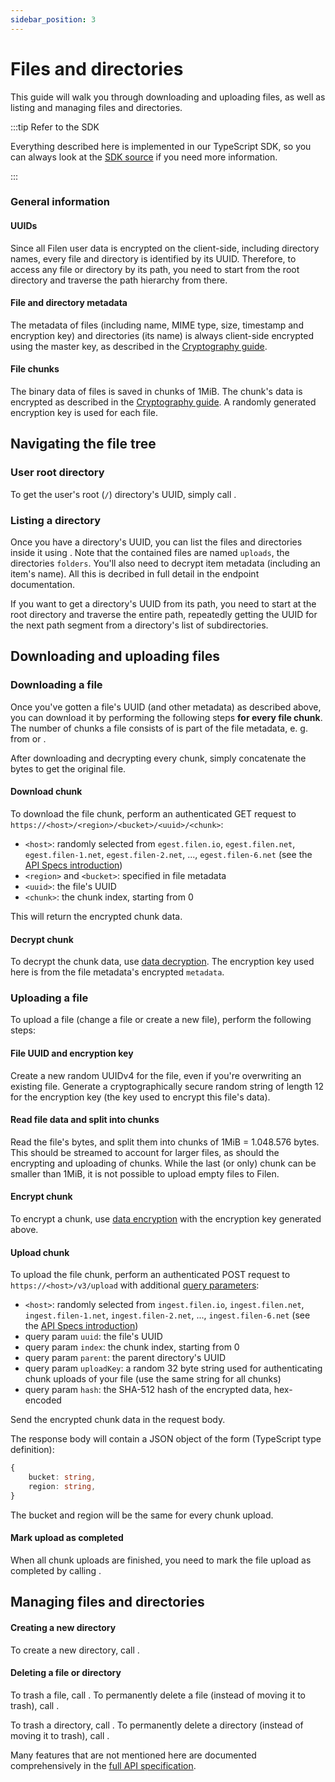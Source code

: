 ```yaml
---
sidebar_position: 3
---
```



# Files and directories

This guide will walk you through downloading and uploading files, as well as listing and managing files and directories.

:::tip Refer to the SDK

Everything described here is implemented in our TypeScript SDK, so you can always look at the [SDK source](https://github.com/FilenCloudDienste/filen-sdk-ts/blob/main/src/cloud/index.ts) if you need more information.

:::

### General information

#### UUIDs

Since all Filen user data is encrypted on the client-side, including directory names, every file and directory is identified by its UUID. Therefore, to access any file or directory by its path, you need to start from the root directory and traverse the path hierarchy from there.

#### File and directory metadata

The metadata of files (including name, MIME type, size, timestamp and encryption key) and directories (its name) is always client-side encrypted using the master key, as described in the [Cryptography guide](/docs/api/guides/cryptography#data-encryption).

#### File chunks

The binary data of files is saved in chunks of 1MiB. The chunk's data is encrypted as described in the [Cryptography guide](/docs/api/guides/cryptography#data-encryption). A randomly generated encryption key is used for each file.

## Navigating the file tree

### User root directory

To get the user's root (`/`) directory's UUID, simply call <ApiEndpointLink endpoint="/v3/user/baseFolder" slug="get-user-base-directory" />.

### Listing a directory

Once you have a directory's UUID, you can list the files and directories inside it using <ApiEndpointLink endpoint="/v3/dir/content" slug="get-directory-content" />. Note that the contained files are named `uploads`, the directories `folders`. You'll also need to decrypt item metadata (including an item's name). All this is decribed in full detail in the endpoint documentation.

If you want to get a directory's UUID from its path, you need to start at the root directory and traverse the entire path, repeatedly getting the UUID for the next path segment from a directory's list of subdirectories.

## Downloading and uploading files

### Downloading a file

Once you've gotten a file's UUID (and other metadata) as described above, you can download it by performing the following steps **for every file chunk**. The number of chunks a file consists of is part of the file metadata, e. g. from <ApiEndpointLink endpoint="/v3/dir/content" slug="get-directory-content" /> or <ApiEndpointLink endpoint="/v3/file" slug="get-file-info" />.

After downloading and decrypting every chunk, simply concatenate the bytes to get the original file.

#### Download chunk

To download the file chunk, perform an authenticated GET request to `https://<host>/<region>/<bucket>/<uuid>/<chunk>`:

-   `<host>`: randomly selected from `egest.filen.io`, `egest.filen.net`, `egest.filen-1.net`, `egest.filen-2.net`, ..., `egest.filen-6.net` (see the [API Specs introduction](/docs/api/specs#api-hosts))
-   `<region>` and `<bucket>`: specified in file metadata
-   `<uuid>`: the file's UUID
-   `<chunk>`: the chunk index, starting from 0

This will return the encrypted chunk data.

#### Decrypt chunk

To decrypt the chunk data, use [data decryption](/docs/api/guides/cryptography#data-decryption). The encryption key used here is from the file metadata's encrypted `metadata`.

### Uploading a file

To upload a file (change a file or create a new file), perform the following steps:

#### File UUID and encryption key

Create a new random UUIDv4 for the file, even if you're overwriting an existing file. Generate a cryptographically secure random string of length 12 for the encryption key (the key used to encrypt this file's data).

#### Read file data and split into chunks

Read the file's bytes, and split them into chunks of 1MiB = 1.048.576 bytes. This should be streamed to account for larger files, as should the encrypting and uploading of chunks. While the last (or only) chunk can be smaller than 1MiB, it is not possible to upload empty files to Filen.

#### Encrypt chunk

To encrypt a chunk, use [data encryption](/docs/api/guides/cryptography#data-encryption) with the encryption key generated above.

#### Upload chunk

To upload the file chunk, perform an authenticated POST request to `https://<host>/v3/upload` with additional [query parameters](https://en.wikipedia.org/wiki/Query_string#:~:text=https%3A//example.com/path/to/page%3Fname%3Dferret%26color%3Dpurple):

-   `<host>`: randomly selected from `ingest.filen.io`, `ingest.filen.net`, `ingest.filen-1.net`, `ingest.filen-2.net`, ..., `ingest.filen-6.net` (see the [API Specs introduction](/docs/api/specs#api-hosts))
-   query param `uuid`: the file's UUID
-   query param `index`: the chunk index, starting from 0
-   query param `parent`: the parent directory's UUID
-   query param `uploadKey`: a random 32 byte string used for authenticating chunk uploads of your file (use the same string for all chunks)
-   query param `hash`: the SHA-512 hash of the encrypted data, hex-encoded

Send the encrypted chunk data in the request body.

The response body will contain a JSON object of the form (TypeScript type definition):

```ts
{
    bucket: string,
    region: string,
}
```

The bucket and region will be the same for every chunk upload.

#### Mark upload as completed

When all chunk uploads are finished, you need to mark the file upload as completed by calling <ApiEndpointLink endpoint="/v3/upload/done" slug="mark-an-upload-completed" />.

## Managing files and directories

#### Creating a new directory

To create a new directory, call <ApiEndpointLink endpoint="/v3/dir/create" slug="create-new-directory" />.

#### Deleting a file or directory

To trash a file, call <ApiEndpointLink endpoint="/v3/file/trash" slug="trash-file" />. To permanently delete a file (instead of moving it to trash), call <ApiEndpointLink endpoint="/v3/file/delete/permanent" slug="permanently-delete-file" />.

To trash a directory, call <ApiEndpointLink endpoint="/v3/dir/trash" slug="trash-directory" />. To permanently delete a directory (instead of moving it to trash), call <ApiEndpointLink endpoint="/v3/dir/delete/permanent" slug="permanently-delete-directory" />.

Many features that are not mentioned here are documented comprehensively in the [full API specification](/docs/api/endpoints-overview).

<!---

Todo:
- [ ] fix api endpoint links with preliminary slugs

--->
